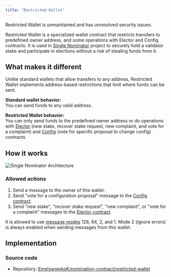 ```yaml
---
title: "Restricted Wallet"
---
```



<Aside
  type="danger"
  title="Security warning"
>
  Restricted Wallet is unmaintained and has unresolved security issues.
</Aside>

Restricted Wallet is a specialized wallet contract that restricts transfers to predefined owner address, and some operations with Elector and Config contracts. It is used in [Single Nominator](https://github.com/orbs-network/single-nominator) project to securely hold a validator stake and participate in elections without a risk of stealing funds from it.

## What makes it different

Unlike standard wallets that allow transfers to any address, Restricted Wallet implements address-based restrictions that limit where funds can be sent.

**Standard wallet behavior:**\
You can send funds to any valid address.

**Restricted Wallet behavior:**\
You can only send funds to the predefined owner address or do operations with [Elector](https://beta-docs.ton.org/foundations/system-contracts#elector) (new stake, recover stake request, new complaint, and vote for a complaint) and [Config](/foundations/system-contracts#config) (vote for specific proposal to change config) contracts.

## How it works

![Single Nominator Architecture](/resources/images/wallets/restricted.png)

### Allowed actions

1. Send a message to the owner of this wallet.
1. Send "vote for a configuration proposal" message to the [Config contract](/foundations/system-contracts#config).
1. Send "new stake", "recover stake request", "new complaint", or "vote for a complaint" messages to the [Elector contract](https://beta-docs.ton.org/foundations/system-contracts#elector).

It is allowed to use [message modes](/languages/func/stdlib#send-raw-message) 128, 64, 2, and 1. Mode 2 (ignore errors) is always enabled when sending messages from this wallet.

## Implementation

### Source code

- Repository: [EmelyanenkoK/nomination-contract/restricted-wallet](https://github.com/EmelyanenkoK/nomination-contract/tree/master/restricted-wallet)
